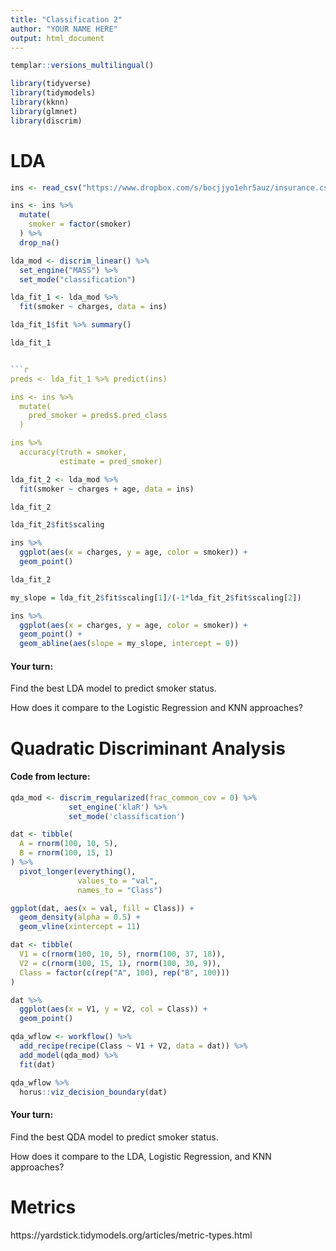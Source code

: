 ```yaml
---
title: "Classification 2"
author: "YOUR NAME HERE"
output: html_document
---
```


```r
templar::versions_multilingual()
```
```r
library(tidyverse)
library(tidymodels)
library(kknn)
library(glmnet)
library(discrim)
```


# LDA



```r
ins <- read_csv("https://www.dropbox.com/s/bocjjyo1ehr5auz/insurance.csv?dl=1")

ins <- ins %>%
  mutate(
    smoker = factor(smoker)
  ) %>%
  drop_na()
```


```r
lda_mod <- discrim_linear() %>%
  set_engine("MASS") %>%
  set_mode("classification")
```


```r
lda_fit_1 <- lda_mod %>%
  fit(smoker ~ charges, data = ins)

lda_fit_1$fit %>% summary()
```


```r
lda_fit_1 


```r
preds <- lda_fit_1 %>% predict(ins)

ins <- ins %>%
  mutate(
    pred_smoker = preds$.pred_class
  )

ins %>%
  accuracy(truth = smoker,
           estimate = pred_smoker)
```


```r
lda_fit_2 <- lda_mod %>%
  fit(smoker ~ charges + age, data = ins)

lda_fit_2
```


```r
lda_fit_2$fit$scaling
```

```r
ins %>%
  ggplot(aes(x = charges, y = age, color = smoker)) +
  geom_point()
```

```r
lda_fit_2

my_slope = lda_fit_2$fit$scaling[1]/(-1*lda_fit_2$fit$scaling[2])
```


```r

ins %>%
  ggplot(aes(x = charges, y = age, color = smoker)) +
  geom_point() +
  geom_abline(aes(slope = my_slope, intercept = 0))
```

#### Your turn:

Find the best LDA model to predict smoker status.

How does it compare to the Logistic Regression and KNN approaches?

# Quadratic Discriminant Analysis

#### Code from lecture:

```r
qda_mod <- discrim_regularized(frac_common_cov = 0) %>% 
             set_engine('klaR') %>% 
             set_mode('classification')
```

```r
dat <- tibble(
  A = rnorm(100, 10, 5),
  B = rnorm(100, 15, 1)
) %>%
  pivot_longer(everything(),
               values_to = "val",
               names_to = "Class")

ggplot(dat, aes(x = val, fill = Class)) +
  geom_density(alpha = 0.5) +
  geom_vline(xintercept = 11)
```


```r
dat <- tibble(
  V1 = c(rnorm(100, 10, 5), rnorm(100, 37, 18)),
  V2 = c(rnorm(100, 15, 1), rnorm(100, 30, 9)),
  Class = factor(c(rep("A", 100), rep("B", 100)))
) 

dat %>%
  ggplot(aes(x = V1, y = V2, col = Class)) +
  geom_point()
```


```r
qda_wflow <- workflow() %>%
  add_recipe(recipe(Class ~ V1 + V2, data = dat)) %>%
  add_model(qda_mod) %>%
  fit(dat)

qda_wflow %>%
  horus::viz_decision_boundary(dat)
```

#### Your turn:

Find the best QDA model to predict smoker status.

How does it compare to the LDA, Logistic Regression, and KNN approaches?

# Metrics

https://yardstick.tidymodels.org/articles/metric-types.html
